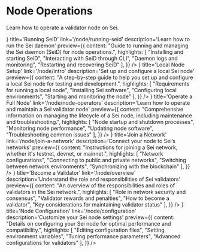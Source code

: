 
# Node Operations

Learn how to operate a validator node on Sei.

<div className='grid grid-cols-1 md:grid-cols-3 gap-4 my-8'>
  <LinkCard
    icon={<IconRotateClockwise />}
    title='Running SeiD'
    link='/node/running-seid'
    description='Learn how to run the Sei daemon'
    preview={{
      content: "Guide to running and managing the Sei daemon (SeiD) for node operations.",
      highlights: [
        "Installing and starting SeiD",
        "Interacting with SeiD through CLI",
        "Daemon logs and monitoring",
        "Restarting and recovering SeiD"
      ],
    }}
  />
  <LinkCard
    icon={<IconServer />}
    title='Local Node Setup'
    link='/node/intro'
    description='Set up and configure a local Sei node'
    preview={{
      content: "A step-by-step guide to help you set up and configure a local Sei node for testing and development.",
      highlights: [
        "Requirements for running a local node",
        "Installing Sei software",
        "Configuring local environments",
        "Starting and monitoring the node"
      ],
    }}
  />
  <LinkCard
    icon={<IconSettings />}
    title='Operate a Full Node'
    link='/node/node-operators'
    description='Learn how to operate and maintain a Sei validator node'
    preview={{
      content: "Comprehensive information on managing the lifecycle of a Sei node, including maintenance and troubleshooting.",
      highlights: [
        "Node startup and shutdown processes",
        "Monitoring node performance",
        "Updating node software",
        "Troubleshooting common issues"
      ],
    }}
  />
  <LinkCard
    icon={<IconPlug />}
    title='Join a Network'
    link='/node/join-a-network'
    description='Connect your node to Sei’s networks'
    preview={{
      content: "Instructions for joining a Sei network, whether it's testnet, devnet, or mainnet.",
      highlights: [
        "Network configurations",
        "Connecting to public and private networks",
        "Switching between network environments",
        "Synchronizing with the blockchain"
      ],
    }}
  />
  <LinkCard
    icon={<IconShieldCheck />}
    title='Become a Validator'
    link='/node/overview'
    description='Understand the role and responsibilities of Sei validators'
    preview={{
      content: "An overview of the responsibilities and roles of validators in the Sei network.",
      highlights: [
        "Role in network security and consensus",
        "Validator rewards and penalties",
        "How to become a validator",
        "Key considerations for maintaining validator status"
      ],
    }}
  />
  <LinkCard
    icon={<IconAdjustmentsHorizontal />}
    title='Node Configuration'
    link='/node/configuration'
    description='Customize your Sei node settings'
    preview={{
      content: "Details on configuring your Sei node for optimal performance and compatibility.",
      highlights: [
        "Editing configuration files",
        "Setting environment variables",
        "Tuning performance parameters",
        "Advanced configurations for validators"
      ],
    }}
  />
</div>
